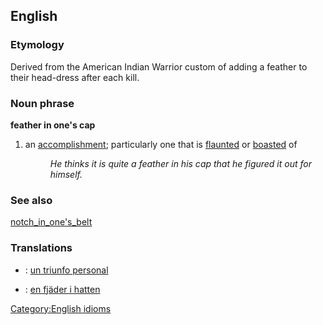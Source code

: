 ==English==

===Etymology===
Derived from the American Indian Warrior custom of adding a feather to their head-dress after each kill.

===Noun phrase===
'''feather in one's cap'''
#an [[accomplish]]ment; particularly one that is [[flaunt]]ed or [[boast]]ed of
#:''He thinks it is quite a feather in his cap that he figured it out for himself.''
===See also===
[[notch_in_one's_belt]]

===Translations===
*{{es}}: [[un triunfo personal]]
*{{sv}}: [[en fjäder i hatten]]

[[Category:English idioms]]